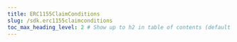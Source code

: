 ---
title: ERC1155ClaimConditions
slug: /sdk.erc1155claimconditions
toc_max_heading_level: 2 # Show up to h2 in table of contents (default is up to h3)
---
